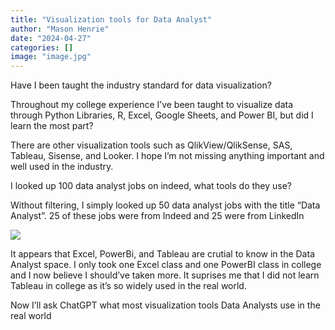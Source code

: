 ```yaml
---
title: "Visualization tools for Data Analyst"
author: "Mason Henrie"
date: "2024-04-27"
categories: []
image: "image.jpg"
---
```


Have I been taught the industry standard for data visualization?

Throughout my college experience I've been taught to visualize data through Python Libraries, R, Excel, Google Sheets, and Power BI, but did I learn the most part?

There are other visualization tools such as QlikView/QlikSense, SAS, Tableau, Sisense, and Looker. I hope I'm not missing anything important and well used in the industry.

I looked up 100 data analyst jobs on indeed, what tools do they use?

Without filtering, I simply looked up 50 data analyst jobs with the title "Data Analyst". 25 of these jobs were from Indeed and 25 were from LinkedIn

![](Visual.png)

It appears that Excel, PowerBi, and Tableau are crutial to know in the Data Analyst space. I only took one Excel class and one PowerBI class in college and I now believe I should've taken more. It suprises me that I did not learn Tableau in college as it's so widely used in the real world. 

Now I'll ask ChatGPT what most visualization tools Data Analysts use in the real world











